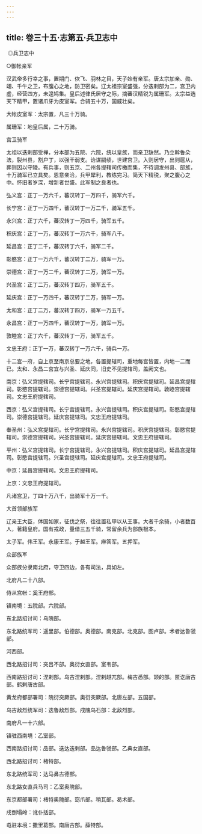```yaml
---
---
---
```

title: 卷三十五·志第五·兵卫志中
---

 ◎兵卫志中

○御帐亲军

汉武帝多行幸之事，置期门、佽飞、羽林之目，天子始有亲军。唐太宗加亲、勋、翊、千牛之卫，布腹心之地，防卫密矣。辽太祖宗室盛强，分迭剌部为二，宫卫内虚，经营四方，未遑鸠集。皇后述律氏居守之际，摘蕃汉精锐为属珊军。太宗益选天下精甲，置诸爪牙为皮室军。合骑五十万，国威壮矣。

大帐皮室军：太宗置，凡三十万骑。

属珊军：地皇后属，二十万骑。

宫卫骑军

太祖以迭剌部受禅，分本部为五院、六院，统以皇族，而亲卫缺然。乃立斡鲁朵法，裂州县，割户丁，以强干弱支。诒谋嗣绩，世建宫卫。入则居守，出则扈从，葬则因以守陵。有兵事，则五京、二州各提辖司传檄而集，不待调发州县、部族，十万骑军已立具矣。恩意亲洽，兵甲犀利，教练完习。简天下精锐，聚之腹心之中。怀旧者岁深，增新者世盛。此军制之良者也。

弘义宫：正丁一万六千，蕃汉转丁一万四千，骑军六千。

长宁宫：正丁一万四千，蕃汉转丁一万二千，骑军五千。

永兴宫：正丁六千，蕃汉转丁一万四千，骑军五千。

积庆宫：正丁一万，蕃汉转丁一万六千，骑军八千。

延昌宫：正丁二千，蕃汉转丁六千，骑军二千。

彰愍宫：正丁一万六千，蕃汉转丁二万，骑军一万。

崇德宫：正丁一万二千，蕃汉转丁二万，骑军一万。

兴圣宫：正丁二万，蕃汉转丁四万，骑军五千。

延庆宫：正丁一万四千，蕃汉转丁二万，骑军一万。

太和宫：正丁二万，蕃汉转丁四万，骑军一万五千。

永昌宫：正丁一万四千，蕃汉转丁一万，骑军一万。

敦睦宫：正丁六千，蕃汉转丁一万，骑军五千。

文忠王府：正丁一万，蕃汉转丁一万六千，骑兵一万。

十二宫一府，自上京至南京总要之地，各置提辖司，重地每宫皆置，内地一二而已。太和、永昌二宫宜与兴圣、延庆同，旧史不见提辖司，盖阙文也。

南京：弘义宫提辖司。长宁宫提辖司。永兴宫提辖司。积庆宫提辖司。延昌宫提辖司。彰愍宫提辖司。崇德宫提辖司。兴圣宫提辖司。延庆宫提辖司。敦睦宫提辖司。文忠王府提辖司。

西京：弘义宫提辖司。长宁宫提辖司。永兴宫提辖司。积庆宫提辖司。彰愍宫提辖司。崇德宫提辖司。延庆宫提辖司。文忠王府提辖司。

奉圣州：弘义宫提辖司。长宁宫提辖司。永兴宫提辖司。积庆宫提辖司。彰愍宫提辖司。崇德宫提辖司。兴圣宫提辖司。延庆宫提辖司。文忠王府提辖司。

平州：弘义宫提辖司。长宁宫提辖司。永兴宫提辖司。积庆宫提辖司。延昌宫提辖司。彰愍宫提辖司。兴圣宫提辖司。延庆宫提辖司。文忠王府提辖司。

中京：延昌宫提辖司。文忠王府提辖司。

上京：文忠王府提辖司。

凡诸宫卫，丁四十万八千，出骑军十万一千。

大首领部族军

辽亲王大臣，体国如家，征伐之祭，往往置私甲以从王事。大者千余骑，小者数百人，著籍皇府。国有戎政，量借三五千骑，常留余兵为部族根本。

太子军。伟王军。永康王军。于越王军。麻答军。五押军。

众部族军

众部族分隶南北府，守卫四边，各有司法，具如左。

北府凡二十八部。

侍从宫帐：奚王府部。

镇南境：五院部。六院部。

东北路招讨司：乌隗部。

东北路统军司：遥里部。伯德部。奥德部。南克部。北克部。图卢部。术者达鲁虢部。

河西部。

西北路招讨司：突吕不部。奥衍女直部。室韦部。

西南路招讨司：涅剌部。乌古涅剌部。涅剌越兀部。梅古悉部。颉的部。匿讫唐古部。鹤剌唐古部。

黄龙府都部署司：隗衍突厥部。奥衍突厥部。北唐左部。五国部。

乌古敌烈统军司：迭鲁敌烈部。戍隗乌石部：北敌烈部。

南府凡一十六部。

镇驻西南境：乙室部。

西南路招讨司：品部。迭达迭剌部。品达鲁虢部。乙典女直部。

西北路招讨司：楮特部。

东北路统军司：达马鼻古德部。

东北路女直兵马司：乙室奥隗部。

东京都部署司：楮特奥隗部。窈爪部。稍瓦部。曷术部。

戌倒塌岭：讹仆括部。

屯驻本境：撒里葛部。南唐古部。薛特部。

